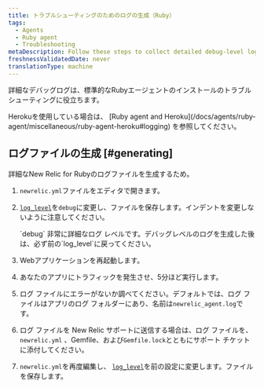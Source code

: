 ```yaml
---
title: トラブルシューティングのためのログの生成（Ruby）
tags:
  - Agents
  - Ruby agent
  - Troubleshooting
metaDescription: Follow these steps to collect detailed debug-level logging from the New Relic Ruby agent.
freshnessValidatedDate: never
translationType: machine
---
```


詳細なデバッグログは、標準的なRubyエージェントのインストールのトラブルシューティングに役立ちます。

<Callout variant="important">
  Herokuを使用している場合は、 [Ruby agent and Heroku](/docs/agents/ruby-agent/miscellaneous/ruby-agent-heroku#logging) を参照してください。
</Callout>

## ログファイルの生成 [#generating]

詳細なNew Relic for Rubyのログファイルを生成するため。

1. `newrelic.yml`ファイルをエディタで開きます。

2. [`log_level`](/docs/agents/ruby-agent/installation-configuration/ruby-agent-configuration#log_level)を`debug`に変更し、ファイルを保存します。インデントを変更しないように注意してください。

   <Callout variant="important">
     `debug` 非常に詳細なログ レベルです。デバッグレベルのログを生成した後は、必ず前の`log_level`に戻ってください。
   </Callout>

3. Webアプリケーションを再起動します。

4. あなたのアプリにトラフィックを発生させ、5分ほど実行します。

5. ログ ファイルにエラーがないか調べてください。デフォルトでは、ログ ファイルはアプリのログ フォルダーにあり、名前は`newrelic_agent.log`です。

6. ログ ファイルを New Relic サポートに送信する場合は、ログ ファイルを、 `newrelic.yml` 、Gemfile、および`Gemfile.lock`とともにサポート チケットに添付してください。

7. `newrelic.yml`を再度編集し、 [`log_level`](/docs/agents/ruby-agent/installation-configuration/ruby-agent-configuration#log_level)を前の設定に変更します。ファイルを保存します。
